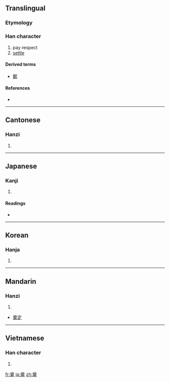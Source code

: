 ==Translingual==

===Etymology===
{{Han compound|酋|丌|t1=wine|t2=table|ls=ic}}

===Han character===
{{Han char|rn=37|rad=大|as=09|sn=12|four=8043<sub>0</sub>|canj=廿田大 (TWK)}}

# pay respect
# [[settle]]

====Derived terms====
* [[鄭]]

====References====
* {{Han ref|kx=0253.050|dkj=05960|dj=0514.300|hdz=10546.060|uh=5960|ud=22880|bh=B3FE|bd=46078}}

----

==Cantonese==

===Hanzi===
{{yue-hanzi|jyut=|y=din6}}

# {{defn|Cantonese|sort=大09}}

----

==Japanese==

===Kanji===
{{ja-kanji|grade=|rs=大09}}

# {{defn|Japanese}}

====Readings====
* {{ja-readings|on=[[てん]] (ten), [[でん]] (den), [[てい]] (tei)|kun=[[まつる]] (matsuru), [[さだめる]] (sadameru)}}

----

==Korean==

===Hanja===
{{ko-hanja|hangeul=전|rv=jeon|mr=chŏn}}

# {{defn|Korean|sort=大09}}

----

==Mandarin==

===Hanzi===
{{cmn-hanzi|pin=[[diàn]] ([[dian4]])|wg=tien<sup>4</sup>}}

# {{defn|Mandarin|sort=大09}}

* [[奠定]]

----

==Vietnamese==

===Han character===
{{vi-hantu|[[điện]]|rs=大09}}

# {{defn|Vietnamese|sort=大09}}

[[fr:奠]]
[[ja:奠]]
[[zh:奠]]